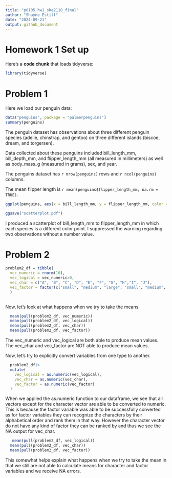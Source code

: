 ```yaml
---
title: "p8105_hw1_ske2118_final"
author: "Shayne Estill"
date: "2024-09-21"
output: github_document
---
```


# Homework 1 Set up 

Here's a **code chunk** that loads tidyverse: 

```r
library(tidyverse)
```


# Problem 1

Here we load our penguin data: 

```r
data("penguins", package = "palmerpenguins")
summary(penguins)
```

The penguin dataset has observations about 
  three different penguin species (adelie, chinstrap, and gentoo) on 
  three different islands (biscoe, dream, and torgersen). 
  
Data collected about these penguins included 
  bill_length_mm, bill_depth_mm, and flipper_length_mm (all measured in millimeters)
  as well as body_mass_g (measured in grams), sex, and year. 
  
The penguins dataset has `r nrow(penguins)` rows and `r ncol(penguins)` columns.

The mean flipper length is `r mean(penguins$flipper_length_mm, na.rm = TRUE)`.



```r
ggplot(penguins, aes(x = bill_length_mm, y = flipper_length_mm, color = species)) + geom_point()

ggsave("scatterplot.pdf")
```
  
  I produced a scatterplot of bill_length_mm to flipper_length_mm in which
  each species is a different color point. I suppressed the warning           regarding two observations without a number value. 
  
# Problem 2 
```r
problem2_df = tibble(   
  vec_numeric = rnorm(10),
  vec_logical = vec_numeric>0,
  vec_char = c("A", "B", "C", "D", "E", "F", "G", "H","I", "J"),
  vec_factor = factor(c("small", "medium", "large", "small", "medium",                    "large", "small", "medium", "large", "small"))
  )
  
```

Now, let's look at what happens when we try to take the means. 
```r
  mean(pull(problem2_df, vec_numeric))
  mean(pull(problem2_df, vec_logical))
  mean(pull(problem2_df, vec_char))
  mean(pull(problem2_df, vec_factor))
```
  The vec_numeric and vec_logical are both able to produce mean values.
  The vec_char and vec_factor are NOT able to produce mean values. 

Now, let's try to explicitly convert variables from one type to another. 
```r
  problem2_df|>
  mutate(
    vec_logical = as.numeric(vec_logical),
    vec_char = as.numeric(vec_char),
    vec_factor = as.numeric(vec_factor)
  )
```
When we applied the as.numeric function to our dataframe, we see that all vectors 
except for the character vector are able to be converted to numeric. 
This is because the factor variable was able to be successfully converted as for factor variables they can recognize the characters by their alphabetical order
and rank them in that way. However the character vector do not have any kind of factor
they can be ranked by and thus we see the NA output for vec_char. 

```r
   mean(pull(problem2_df, vec_logical))
  mean(pull(problem2_df, vec_char))
  mean(pull(problem2_df, vec_factor))
```

This somewhat helps explain what happens when we try to take the mean in that 
we still are not able to calculate means for character and factor variables and
we receive NA errors. 